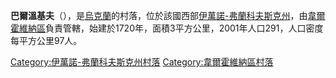 {{unreferenced|time=2018-09-14T03:12:26+00:00}}
{{coord|48|7|4|N|25|1|58|E|scale:30000|display=title}}

'''巴爾溫基夫'''（{{lang-uk|Барвінків}}），是[[烏克蘭|烏克蘭]]的村落，位於該國西部[[伊萬諾-弗蘭科夫斯克州|伊萬諾-弗蘭科夫斯克州]]，由[[韋爾霍維納區|韋爾霍維納區]]負責管轄，始建於1720年，面積3平方公里，2001年人口291，人口密度每平方公里97人。

{{DEFAULTSORT:Барвінків}}
[[Category:伊萬諾-弗蘭科夫斯克州村落|Category:伊萬諾-弗蘭科夫斯克州村落]]
[[Category:韋爾霍維納區村落|Category:韋爾霍維納區村落]]


{{IvanoFrankivsk-geo-stub}}